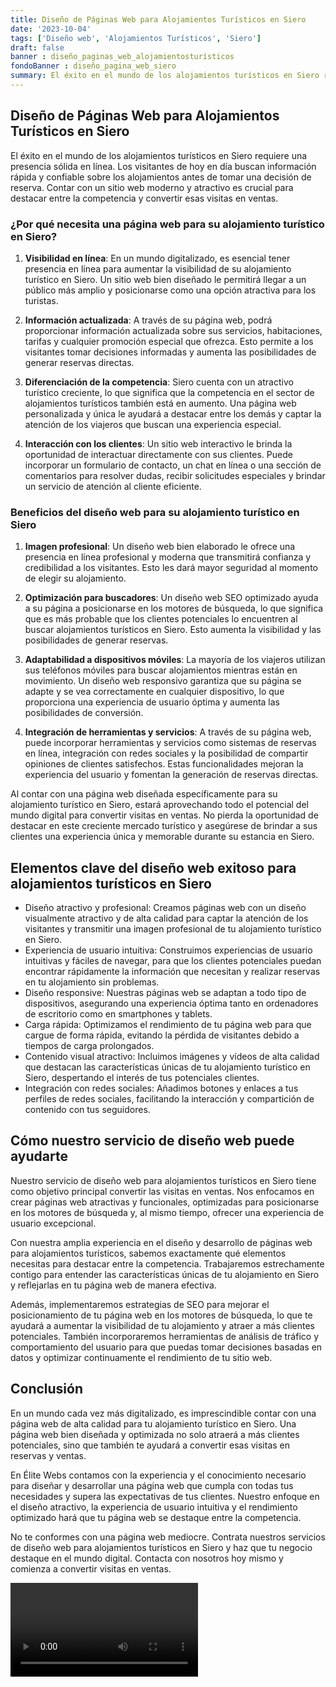 ```yaml
---
title: Diseño de Páginas Web para Alojamientos Turísticos en Siero
date: '2023-10-04'
tags: ['Diseño web', 'Alojamientos Turísticos', 'Siero']
draft: false
banner : diseño_paginas_web_alojamientosturísticos
fondoBanner : diseño_pagina_web_siero
summary: El éxito en el mundo de los alojamientos turísticos en Siero requiere una presencia sólida en línea. Los visitantes de hoy en día buscan información rápida y confiable sobre los alojamientos antes de tomar una decisión de reserva. Contar con un sitio web moderno y atractivo es crucial para destacar entre la competencia y convertir esas visitas en ventas.
---
```


## **Diseño de Páginas Web para Alojamientos Turísticos en Siero**

El éxito en el mundo de los alojamientos turísticos en Siero requiere una presencia sólida en línea. Los visitantes de hoy en día buscan información rápida y confiable sobre los alojamientos antes de tomar una decisión de reserva. Contar con un sitio web moderno y atractivo es crucial para destacar entre la competencia y convertir esas visitas en ventas.

### **¿Por qué necesita una página web para su alojamiento turístico en Siero?**

1. **Visibilidad en línea**: En un mundo digitalizado, es esencial tener presencia en línea para aumentar la visibilidad de su alojamiento turístico en Siero. Un sitio web bien diseñado le permitirá llegar a un público más amplio y posicionarse como una opción atractiva para los turistas.

2. **Información actualizada**: A través de su página web, podrá proporcionar información actualizada sobre sus servicios, habitaciones, tarifas y cualquier promoción especial que ofrezca. Esto permite a los visitantes tomar decisiones informadas y aumenta las posibilidades de generar reservas directas.

3. **Diferenciación de la competencia**: Siero cuenta con un atractivo turístico creciente, lo que significa que la competencia en el sector de alojamientos turísticos también está en aumento. Una página web personalizada y única le ayudará a destacar entre los demás y captar la atención de los viajeros que buscan una experiencia especial.

4. **Interacción con los clientes**: Un sitio web interactivo le brinda la oportunidad de interactuar directamente con sus clientes. Puede incorporar un formulario de contacto, un chat en línea o una sección de comentarios para resolver dudas, recibir solicitudes especiales y brindar un servicio de atención al cliente eficiente.

### **Beneficios del diseño web para su alojamiento turístico en Siero**

1. **Imagen profesional**: Un diseño web bien elaborado le ofrece una presencia en línea profesional y moderna que transmitirá confianza y credibilidad a los visitantes. Esto les dará mayor seguridad al momento de elegir su alojamiento.

2. **Optimización para buscadores**: Un diseño web SEO optimizado ayuda a su página a posicionarse en los motores de búsqueda, lo que significa que es más probable que los clientes potenciales lo encuentren al buscar alojamientos turísticos en Siero. Esto aumenta la visibilidad y las posibilidades de generar reservas.

3. **Adaptabilidad a dispositivos móviles**: La mayoría de los viajeros utilizan sus teléfonos móviles para buscar alojamientos mientras están en movimiento. Un diseño web responsivo garantiza que su página se adapte y se vea correctamente en cualquier dispositivo, lo que proporciona una experiencia de usuario óptima y aumenta las posibilidades de conversión.

4. **Integración de herramientas y servicios**: A través de su página web, puede incorporar herramientas y servicios como sistemas de reservas en línea, integración con redes sociales y la posibilidad de compartir opiniones de clientes satisfechos. Estas funcionalidades mejoran la experiencia del usuario y fomentan la generación de reservas directas.

Al contar con una página web diseñada específicamente para su alojamiento turístico en Siero, estará aprovechando todo el potencial del mundo digital para convertir visitas en ventas. No pierda la oportunidad de destacar en este creciente mercado turístico y asegúrese de brindar a sus clientes una experiencia única y memorable durante su estancia en Siero.

<GifSeo />

<Cta />

## Elementos clave del diseño web exitoso para alojamientos turísticos en Siero

- Diseño atractivo y profesional: Creamos páginas web con un diseño visualmente atractivo y de alta calidad para captar la atención de los visitantes y transmitir una imagen profesional de tu alojamiento turístico en Siero.
- Experiencia de usuario intuitiva: Construimos experiencias de usuario intuitivas y fáciles de navegar, para que los clientes potenciales puedan encontrar rápidamente la información que necesitan y realizar reservas en tu alojamiento sin problemas.
- Diseño responsive: Nuestras páginas web se adaptan a todo tipo de dispositivos, asegurando una experiencia óptima tanto en ordenadores de escritorio como en smartphones y tablets.
- Carga rápida: Optimizamos el rendimiento de tu página web para que cargue de forma rápida, evitando la pérdida de visitantes debido a tiempos de carga prolongados.
- Contenido visual atractivo: Incluimos imágenes y vídeos de alta calidad que destacan las características únicas de tu alojamiento turístico en Siero, despertando el interés de tus potenciales clientes.
- Integración con redes sociales: Añadimos botones y enlaces a tus perfiles de redes sociales, facilitando la interacción y compartición de contenido con tus seguidores.

## Cómo nuestro servicio de diseño web puede ayudarte

Nuestro servicio de diseño web para alojamientos turísticos en Siero tiene como objetivo principal convertir las visitas en ventas. Nos enfocamos en crear páginas web atractivas y funcionales, optimizadas para posicionarse en los motores de búsqueda y, al mismo tiempo, ofrecer una experiencia de usuario excepcional. 

Con nuestra amplia experiencia en el diseño y desarrollo de páginas web para alojamientos turísticos, sabemos exactamente qué elementos necesitas para destacar entre la competencia. Trabajaremos estrechamente contigo para entender las características únicas de tu alojamiento en Siero y reflejarlas en tu página web de manera efectiva.

Además, implementaremos estrategias de SEO para mejorar el posicionamiento de tu página web en los motores de búsqueda, lo que te ayudará a aumentar la visibilidad de tu alojamiento y atraer a más clientes potenciales. También incorporaremos herramientas de análisis de tráfico y comportamiento del usuario para que puedas tomar decisiones basadas en datos y optimizar continuamente el rendimiento de tu sitio web.

## Conclusión

En un mundo cada vez más digitalizado, es imprescindible contar con una página web de alta calidad para tu alojamiento turístico en Siero. Una página web bien diseñada y optimizada no solo atraerá a más clientes potenciales, sino que también te ayudará a convertir esas visitas en reservas y ventas.

En Élite Webs contamos con la experiencia y el conocimiento necesario para diseñar y desarrollar una página web que cumpla con todas tus necesidades y supera las expectativas de tus clientes. Nuestro enfoque en el diseño atractivo, la experiencia de usuario intuitiva y el rendimiento optimizado hará que tu página web se destaque entre la competencia.

No te conformes con una página web mediocre. Contrata nuestros servicios de diseño web para alojamientos turísticos en Siero y haz que tu negocio destaque en el mundo digital. Contacta con nosotros hoy mismo y comienza a convertir visitas en ventas.

<Video />

<CtaBot job='Alojamientos Turísticos' city='Siero'/>

<Gmaps query='Siero+españa+maps' />
